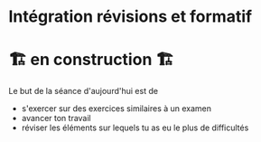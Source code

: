 # Intégration révisions et formatif

# 🏗️ en construction 🏗

Le but de la séance d'aujourd'hui est de 
- s'exercer sur des exercices similaires à un examen
- avancer ton travail
- réviser les éléments sur lequels tu as eu le plus de difficultés

# 